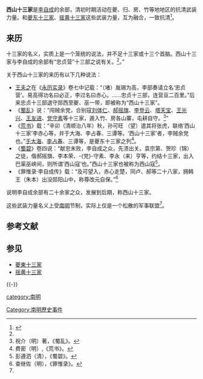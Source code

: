 '''西山十三家'''是[[李自成|李自成]]的余部，清初时期活动在夔、归、房、竹等地地区的抗清武装力量。和[[夔东十三家|夔东十三家]]、[[摇黄十三家|摇黄十三家]]这些武装力量，互为融合，一致抗清<ref name="multiple">{{Cite web |url=http://www.foyuan.net/article-381897-1.html |title=夔东十三家之谭诣与忠州佛教 |access-date=2013-11-04 |archive-date=2019-06-06 |archive-url=https://web.archive.org/web/20190606050312/http://www.foyuan.net/article-381897-1.html |dead-url=no }}</ref>。

== 来历 ==
十三家的名义，实质上是一个笼统的说法，并不足十三家或十三个首脑。西山十三家与李自成的余部有“忠贞营”十三部之说有关。<ref name="multiple" />。”

关于西山十三家的来历有以下几种说法：

* [[王夫之|王夫之]]在《[[永历实录|永历实录]]》卷七中记载：“（堵）胤锡为高，李部奏请立名‘忠贞营’。易高得功名曰必正，李过名曰赤心。……忠贞十三部，连营亘二百里。”后来忠贞十三部退守郧西至夔、巫一带，即被称为“西山十三家”。
* 《[[蜀乱|蜀乱]]》说：“闯贼余党，合别寇[[刘体仁|刘体仁]]、[[郝永忠|郝摇旗]]、[[李登云|李登云]]、[[塔天宝|塔天宝]]、[[王光兴_(南明)|王光兴]]、[[王友进|王友进]]、[[党守素|党守素]]等十三家，遁入竹、房各山寨，屯耕自守。<ref>祝介（明）著，《蜀乱》。</ref>”
* 《[[荒书|荒书]]》载：“辛卯（清顺治八年）秋，孙可旺 （望）遣其将张虎，联络‘西山十三家’李赤心等，并于大海、李占春、三谭等。‘西山十三家’者，李贼余党也。”[[于大海|于大海]]、[[李占春|李占春]]、三谭等，是夔东十三家之列<ref>费密（明）,《荒书》。</ref>。 
* 《[[蜀碧|蜀碧]]》卷四说：“献忠末败，李自成之众，先溃出关。袁宗第、贺珍（锦）之徒，偕郝摇旗、李本荣、-{党}-守素、李永（来）亨等，约结十三家，出入巴渠巫峡间，则所谓‘西山寇’也。”西山十三家也被称为西山寇<ref>彭遵泗（清），《蜀碧》。</ref>。
* 《罪惟录·李自成传》载：“及可望入，赤心走楚，同卢、郝等二十八家，拥韩王（朱本）出没郧阳山中，称尊改元自保。”<ref>查继佐（明），《罪惟录》。</ref>
说明李自成余部有二十余家之众，发展到后期，称西山十三家。

这些武装力量名义上受[[南明|南明]]节制，实际上仅是一个松散的军事联盟<ref name="multiple" />。

== 参考文献 ==
{{Reflist|2}}

== 参见 ==
* [[夔東十三家|夔東十三家]]
* [[摇黄十三家|摇黄十三家]]

{{-}}
{{明朝歷史事件}}

[[category:南明|category:南明]]
[[Category:南明歷史事件|Category:南明歷史事件]]